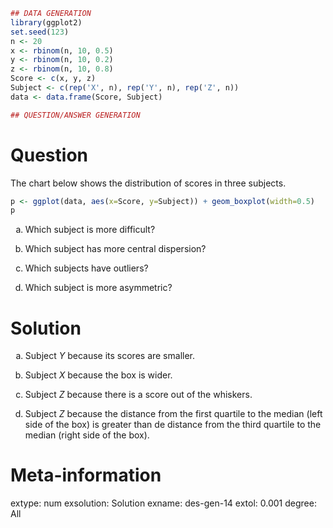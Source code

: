 
```r
## DATA GENERATION
library(ggplot2)
set.seed(123)
n <- 20
x <- rbinom(n, 10, 0.5)
y <- rbinom(n, 10, 0.2)
z <- rbinom(n, 10, 0.8)
Score <- c(x, y, z)
Subject <- c(rep('X', n), rep('Y', n), rep('Z', n))
data <- data.frame(Score, Subject)

## QUESTION/ANSWER GENERATION
```

Question
========
The chart below shows the distribution of scores in three subjects.
```r
p <- ggplot(data, aes(x=Score, y=Subject)) + geom_boxplot(width=0.5)
p
```


a. Which subject is more difficult?

a. Which subject has more central dispersion?

a. Which subjects have outliers?

a. Which subject is more asymmetric?

Solution
========

a. Subject $Y$ because its scores are smaller.

a. Subject $X$ because the box is wider.

a. Subject $Z$ because there is a score out of the whiskers.

a. Subject $Z$ because the distance from the first quartile to the median (left side of the box) is greater than de distance from the third quartile to the median (right side of the box).

Meta-information 
================
extype: num
exsolution: Solution
exname: des-gen-14
extol: 0.001
degree: All
 
